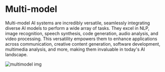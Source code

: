 # Multi-model

Multi-model AI systems are incredibly versatile, seamlessly integrating diverse AI models to perform a wide array of tasks. They excel in NLP, image recognition, speech synthesis, code generation, audio analysis, and video processing. This versatility empowers them to enhance applications across communication, creative content generation, software development, multimedia analysis, and more, making them invaluable in today's AI landscape.

![multimodel img](/static/img/multimodel.png)